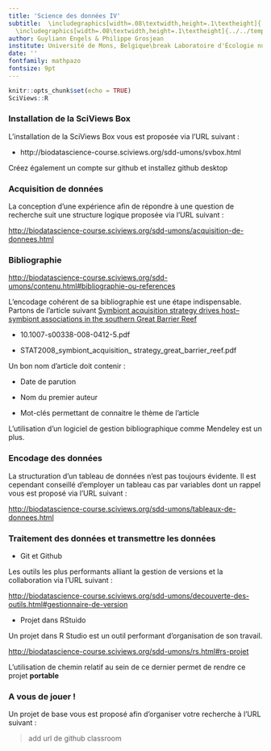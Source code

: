 ```yaml
---
title: 'Science des données IV'
subtitle:  \includegraphics[width=.08\textwidth,height=.1\textheight]{../../template/biodatascience.png}
  \includegraphics[width=.08\textwidth,height=.1\textheight]{../../template/SciViews-logo.pdf} \vfill Organisation et attendu du cours
author: Guyliann Engels & Philippe Grosjean
institute: Université de Mons, Belgique\break Laboratoire d'Écologie numérique des Milieux aquatiques\break \includegraphics[width=.08\textwidth,height=.1\textheight]{../../template/EcoNum-logo.pdf} \break \url{http://biodatascience-course.sciviews.org} \break \url{sdd@sciviews.org}
date: ''
fontfamily: mathpazo
fontsize: 9pt
---
```


```r
knitr::opts_chunk$set(echo = TRUE)
SciViews::R
```

### Installation de la SciViews Box

L'installation de la SciViews Box vous est proposée via l'URL suivant :

- http://biodatascience-course.sciviews.org/sdd-umons/svbox.html 

Créez également un compte sur github  et installez github desktop

### Acquisition de données 

La conception d'une expérience afin de répondre à une question de recherche suit une structure logique proposée via l'URL suivant :

<http://biodatascience-course.sciviews.org/sdd-umons/acquisition-de-donnees.html>

### Bibliographie 

<http://biodatascience-course.sciviews.org/sdd-umons/contenu.html#bibliographie-ou-references>

L'encodage cohérent de sa bibliographie est une étape indispensable. Partons de l'article suivant [Symbiont acquisition strategy drives host–symbiont associations in the southern Great Barrier Reef](https://link.springer.com/article/10.1007/s00338-008-0412-5)

\columnsbegin
\columnlarge

- 10.1007-s00338-008-0412-5.pdf

- STAT2008_symbiont_acquisition_
strategy_great_barrier_reef.pdf

\columnsmall

Un bon nom d'article doit contenir : 

- Date de parution

- Nom du premier auteur

- Mot-clés permettant de connaitre le thème de l'article 

\columnsend

L'utilisation d'un logiciel de gestion bibliographique comme Mendeley est un plus.

### Encodage des données 

La structuration d'un tableau de données n'est pas toujours évidente. Il est cependant conseillé d'employer un tableau cas par variables dont un rappel vous est proposé via l'URL suivant :

<http://biodatascience-course.sciviews.org/sdd-umons/tableaux-de-donnees.html>

### Traitement des données et transmettre les données

- Git et Github 

Les outils les plus performants alliant la gestion de versions et la collaboration  via l'URL suivant : 

<http://biodatascience-course.sciviews.org/sdd-umons/decouverte-des-outils.html#gestionnaire-de-version>

- Projet dans RStuido

Un projet dans R Studio est un outil performant d'organisation de son travail.

<http://biodatascience-course.sciviews.org/sdd-umons/rs.html#rs-projet>

L'utilisation de chemin relatif au sein de ce dernier permet de rendre ce projet **portable**

### A vous de jouer !

Un projet de base vous est proposé afin d'organiser votre recherche à l'URL suivant :

> add url de github classroom
